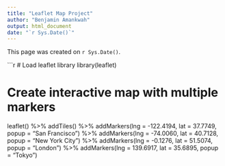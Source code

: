 ---
title: "Leaflet Map Project"
author: "Benjamin Amankwah"
output: html_document
date: "`r Sys.Date()`"
---

This page was created on `r Sys.Date()`.

```{r leaflet-map, echo=TRUE}
# Load leaflet library
library(leaflet)

# Create interactive map with multiple markers
leaflet() %>%
  addTiles() %>%
  addMarkers(lng = -122.4194, lat = 37.7749, popup = "San Francisco") %>%
  addMarkers(lng = -74.0060, lat = 40.7128, popup = "New York City") %>%
  addMarkers(lng = -0.1276, lat = 51.5074, popup = "London") %>%
  addMarkers(lng = 139.6917, lat = 35.6895, popup = "Tokyo")
